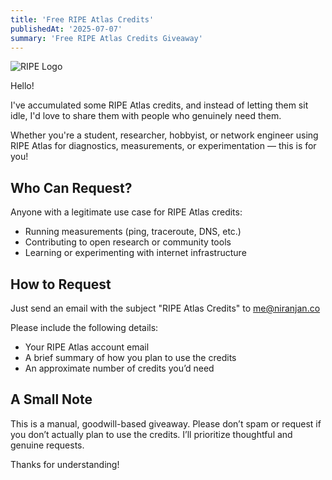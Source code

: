 ```yaml
---
title: 'Free RIPE Atlas Credits'
publishedAt: '2025-07-07'
summary: 'Free RIPE Atlas Credits Giveaway'
---
```

![RIPE Logo](/images/ripe-logo.png)

Hello!

I've accumulated some RIPE Atlas credits, and instead of letting them sit idle, I'd love to share them with people who genuinely need them.

Whether you're a student, researcher, hobbyist, or network engineer using RIPE Atlas for diagnostics, measurements, or experimentation — this is for you!


## Who Can Request?

Anyone with a legitimate use case for RIPE Atlas credits:

- Running measurements (ping, traceroute, DNS, etc.)
- Contributing to open research or community tools
- Learning or experimenting with internet infrastructure


## How to Request

Just send an email with the subject "RIPE Atlas Credits" to [me@niranjan.co](mailto:me@niranjan.co)

Please include the following details:

- Your RIPE Atlas account email
- A brief summary of how you plan to use the credits
- An approximate number of credits you’d need

## A Small Note

This is a manual, goodwill-based giveaway. Please don’t spam or request if you don’t actually plan to use the credits. I’ll prioritize thoughtful and genuine requests.

Thanks for understanding!
